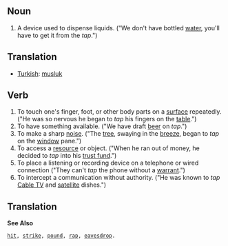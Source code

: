 == Noun ==
#A device used to dispense liquids. ("We don't have bottled [[water]], you'll have to get it from the ''tap''.")
== Translation ==
*[[Turkish]]: [[musluk]]
== Verb ==
#To touch one's finger, foot, or other body parts on a [[surface]] repeatedly.  ("He was so nervous he began to ''tap'' his fingers on the [[table]].")
#To have something available.  ("We have draft [[beer]] on ''tap''.")
#To make a sharp [[noise]].  ("The [[tree]], swaying in the [[breeze]], began to ''tap'' on the [[window]] pane.")
#To access a [[resource]] or object.  ("When he ran out of money, he decided to ''tap'' into his [[trust fund]].")
#To place a listening or recording device on a telephone or wired connection ("They can't ''tap'' the phone without a [[warrant]].")
#To intercept a communication without authority.  ("He was known to ''tap'' [[Cable TV]] and [[satellite]] dishes.")
== Translation ==

'''See Also'''
 [[hit]], [[strike]], [[pound]], [[rap]], [[eavesdrop]].